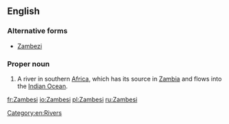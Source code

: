 ==English==
{{wikipedia}}

===Alternative forms===
*[[Zambezi]]
===Proper noun===
{{en-proper noun}}

# A river in southern [[Africa]], which has its source in [[Zambia]] and flows into the [[Indian Ocean]]. 

[[Category:en:Rivers]]

[[fr:Zambesi]]
[[io:Zambesi]]
[[pl:Zambesi]]
[[ru:Zambesi]]